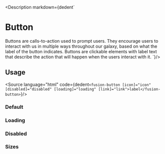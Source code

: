 

<Meta title="Components/Button/All"/>

<Description markdown={dedent`
# Button
Buttons are calls-to-action used to prompt users. They encourage users to interact with us in multiple ways throughout our galaxy, based on what the label of the button indicates. Buttons are clickable elements with label text that describe the action that will happen when the users interact with it.
`}/>

## Usage

<Source language="html"
        code={dedent`<fusion-button [icon]="icon" [disabled]="disabled" [loading]="loading" [link]="link">label</fusion-button>`}/>

### Default
<Canvas>
    <Story id="components-button--default" />
</Canvas>

### Loading
<Canvas>
    <Story id="components-button--loading" />
</Canvas>

### Disabled
<Canvas>
    <Story id="components-button--disabled" />
</Canvas>

### Sizes


<ArgsTable of={ButtonComponent}  />
